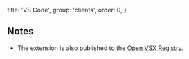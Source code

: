   title: 'VS Code',
  group: 'clients',
  order: 0,
}


<Readme />

## Notes

- The extension is also published to the [Open VSX Registry](https://open-vsx.org/extension/sourcegraph/opencodegraph).
